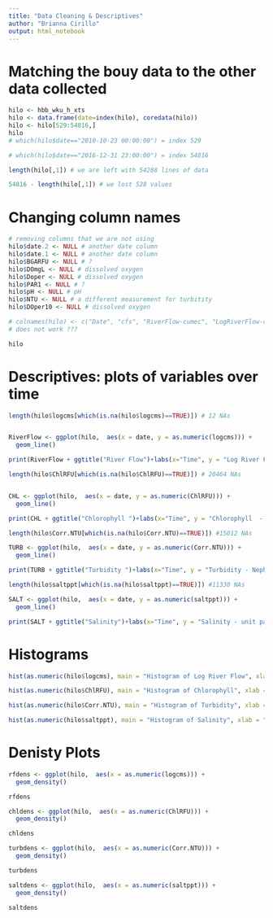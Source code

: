 ```yaml
---
title: "Data Cleaning & Descriptives"
author: "Brianna Cirillo"
output: html_notebook
---
```

# Matching the bouy data to the other data collected 
```r
hilo <- hbb_wku_h_xts
hilo <- data.frame(date=index(hilo), coredata(hilo))
hilo <- hilo[529:54816,]
hilo
# which(hilo$date=="2010-10-23 00:00:00") = index 529 

# which(hilo$date=="2016-12-31 23:00:00") = index 54816
```

```r
length(hilo[,1]) # we are left with 54288 lines of data

54816 - length(hilo[,1]) # we lost 528 values 
```

# Changing column names 
```r
# removing columns that we are not using 
hilo$date.2 <- NULL # another date column
hilo$date.1 <- NULL # another date column
hilo$BGARFU <- NULL # ?
hilo$DOmgL <- NULL # dissolved oxygen
hilo$Doper <- NULL # dissolved oxygen
hilo$PAR1 <- NULL # ?
hilo$pH <- NULL # pH
hilo$NTU <- NULL # a different measurement for turbitity
hilo$DOper10 <- NULL # dissolved oxygen

# colnames(hilo) <- c("Date", "cfs", "RiverFlow-cumec", "LogRiverFlow-cumec", "Chlorophyll-RFU", "Salinity-PPT", "Temp-C", "chlorophyll-calibrator", "Turbidity-NTU")
# does not work ???

hilo
```
# Descriptives: plots of variables over time
```r
length(hilo$logcms[which(is.na(hilo$logcms)==TRUE)]) # 12 NAs 


RiverFlow <- ggplot(hilo,  aes(x = date, y = as.numeric(logcms))) + 
  geom_line()

print(RiverFlow + ggtitle("River Flow")+labs(x="Time", y = "Log River Flow - cubic meters per second"))

```

```r
length(hilo$ChlRFU[which(is.na(hilo$ChlRFU)==TRUE)]) # 20464 NAs


CHL <- ggplot(hilo,  aes(x = date, y = as.numeric(ChlRFU))) + 
  geom_line()

print(CHL + ggtitle("Chlorophyll ")+labs(x="Time", y = "Chlorophyll  - relative fluorescence units (RFU)"))

```

```r
length(hilo$Corr.NTU[which(is.na(hilo$Corr.NTU)==TRUE)]) #15012 NAs

TURB <- ggplot(hilo,  aes(x = date, y = as.numeric(Corr.NTU))) + 
  geom_line()

print(TURB + ggtitle("Turbidity ")+labs(x="Time", y = "Turbidity - Nephelometric Turbidity Units (NTU)"))

```

```r
length(hilo$saltppt[which(is.na(hilo$saltppt)==TRUE)]) #11330 NAs

SALT <- ggplot(hilo,  aes(x = date, y = as.numeric(saltppt))) + 
  geom_line()

print(SALT + ggtitle("Salinity")+labs(x="Time", y = "Salinity - unit parts per thousand (PPT)"))

```

# Histograms
```r
hist(as.numeric(hilo$logcms), main = "Histogram of Log River Flow", xlab = "Log River Flow")

```

```r
hist(as.numeric(hilo$ChlRFU), main = "Histogram of Chlorophyll", xlab = "Chlorophyll  - relative fluorescence units (RFU)")

```

```r
hist(as.numeric(hilo$Corr.NTU), main = "Histogram of Turbidity", xlab = "Turbidity - Nephelometric Turbidity Units (NTU)")
```

```r
hist(as.numeric(hilo$saltppt), main = "Histogram of Salinity", xlab = "Salinity - unit parts per thousand (PPT)")
```

# Denisty Plots

```r
rfdens <- ggplot(hilo,  aes(x = as.numeric(logcms))) + 
  geom_density()

rfdens
```


```r
chldens <- ggplot(hilo,  aes(x = as.numeric(ChlRFU))) + 
  geom_density()

chldens
```

```r
turbdens <- ggplot(hilo,  aes(x = as.numeric(Corr.NTU))) + 
  geom_density()

turbdens
```

```r
saltdens <- ggplot(hilo,  aes(x = as.numeric(saltppt))) + 
  geom_density()

saltdens
```




















